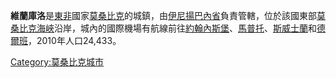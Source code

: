 {{Infobox settlement
|official_name          = 維蘭庫洛
|other_name             = 
|native_name            = 
|nickname               = Vnx
|motto                  = 
|image_skyline          = Central Vilankulo.JPG
|imagesize              = 
|image_caption          = 
|image_flag             = 
|flag_size              = 
|image_seal             = 
|seal_size              = 
|image_shield           = 
|shield_size            =
|image_blank_emblem              =
|blank_emblem_size          =
|image_map              = 
|mapsize                = 
|map_caption            = 
|pushpin_map            = Mozambique
|pushpin_label_position = 
|pushpin_mapsize        =
|coordinates_display    = inline,title
|coordinates_region     = MZ
|subdivision_type       = 國家
|subdivision_name       = {{MOZ}}
|subdivision_type1      = 省
|subdivision_name1      = [[伊尼揚巴內省|伊尼揚巴內省]]
|subdivision_type2      = 
|subdivision_name2      = 
|government_type        = 
|leader_title           = 
|leader_name            = 
|leader_title1          =  <!-- for places with, say, both a mayor and a city manager -->
|leader_name1           =
|established_title      =  
|established_date       =  
|established_title2     =  <!-- Incorporated (town) -->
|established_date2      = 
|established_title3     =  
|established_date3      = 
|area_magnitude         = 
|unit_pref              = <!--Enter: Imperial, if Imperial (metric) is desired-->
|area_footnotes         = 
|area_total_km2             = 
|area_land_km2              = 
|area_water_km2             = 
|area_total_sq_mi        = 
|area_land_sq_mi         = 
|area_water_sq_mi        = 
|area_water_percent     = 
|area_urban_km2             = 
|area_urban_sq_mi        = 
|area_metro_km2             = 
|area_metro_sq_mi        = 
|population_as_of       = 2010年
|population_footnotes   =
|population_note        = 
|settlement_type        = <!--For Town or Village (Leave blank for the default City)-->
|population_total       = 24 433
|population_density_km2     = 
|population_density_sq_mi = 
|population_metro       =
|population_density_metro_km2 =
|population_density_metro_sq_mi =
|population_urban       = 
|population_density_urban_km2 =
|population_density_urban_mi2 =
|timezone               = 
|utc_offset             = 
|timezone_DST           = 
|utc_offset_DST         = 
|latd= 22|latm= 0|lats= |latNS=S
|longd=35 |longm=19|longs= |longEW=E
|elevation_footnotes    =  <!--for references: use <ref> </ref> tags-->
|elevation_m              = 
|elevation_ft           = 
|postal_code_type       =  <!-- enter ZIP code, Postcode, Post code, Postal code... -->
|postal_code            =
|area_code              = 
|website                = 
|footnotes              = 
}}

'''維蘭庫洛'''是[[東非|東非]]國家[[莫桑比克|莫桑比克]]的城鎮，由[[伊尼揚巴內省|伊尼揚巴內省]]負責管轄，位於該國東部[[莫桑比克海峽|莫桑比克海峽]]沿岸，城內的國際機場有航線前往[[約翰內斯堡|約翰內斯堡]]、[[馬普托|馬普托]]、[[斯威士蘭|斯威士蘭]]和[[德爾班|德爾班]]，2010年人口24,433。

[[Category:莫桑比克城市|Category:莫桑比克城市]]